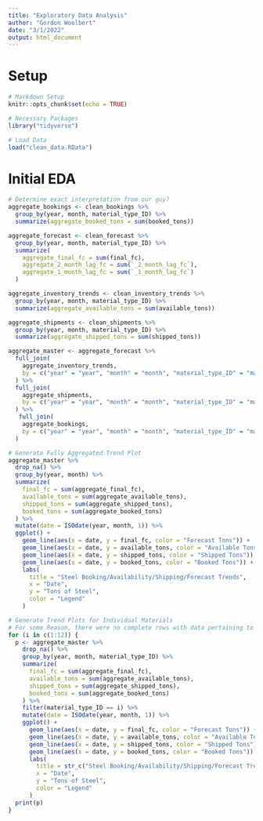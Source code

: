```yaml
---
title: "Exploratory Data Analysis"
author: "Gordon Woolbert"
date: "3/1/2022"
output: html_document
---
```


# Setup
```r
# Markdown Setup
knitr::opts_chunk$set(echo = TRUE)

# Necessary Packages
library("tidyverse")

# Load Data
load("clean_data.RData")
```

# Initial EDA
```r
# Determine exact interpretation from our guy?
aggregate_bookings <- clean_bookings %>%
  group_by(year, month, material_type_ID) %>%
  summarize(aggregate_booked_tons = sum(booked_tons))

aggregate_forecast <- clean_forecast %>%
  group_by(year, month, material_type_ID) %>%
  summarize(
    aggregate_final_fc = sum(final_fc),
    aggregate_2_month_lag_fc = sum(`_2_month_lag_fc`),
    aggregate_1_month_lag_fc = sum(`_1_month_lag_fc`)
  )

aggregate_inventory_trends <- clean_inventory_trends %>%
  group_by(year, month, material_type_ID) %>%
  summarize(aggregate_available_tons = sum(available_tons))

aggregate_shipments <- clean_shipments %>%
  group_by(year, month, material_type_ID) %>%
  summarize(aggregate_shipped_tons = sum(shipped_tons))

aggregate_master <- aggregate_forecast %>%
  full_join(
    aggregate_inventory_trends,
    by = c("year" = "year", "month" = "month", "material_type_ID" = "material_type_ID")
  ) %>%
  full_join(
    aggregate_shipments,
    by = c("year" = "year", "month" = "month", "material_type_ID" = "material_type_ID")
  ) %>%
   full_join(
    aggregate_bookings,
    by = c("year" = "year", "month" = "month", "material_type_ID" = "material_type_ID")
  )
```

```r
# Generate Fully Aggregated Trend Plot
aggregate_master %>%
  drop_na() %>%
  group_by(year, month) %>%
  summarize(
    final_fc = sum(aggregate_final_fc),
    available_tons = sum(aggregate_available_tons),
    shipped_tons = sum(aggregate_shipped_tons),
    booked_tons = sum(aggregate_booked_tons)
  ) %>%
  mutate(date = ISOdate(year, month, 1)) %>%
  ggplot() +
    geom_line(aes(x = date, y = final_fc, color = "Forecast Tons")) +
    geom_line(aes(x = date, y = available_tons, color = "Available Tons")) +
    geom_line(aes(x = date, y = shipped_tons, color = "Shipped Tons")) +
    geom_line(aes(x = date, y = booked_tons, color = "Booked Tons")) +
    labs(
      title = "Steel Booking/Availability/Shipping/Forecast Trends",
      x = "Date",
      y = "Tons of Steel",
      color = "Legend"
    )
```

```r
# Generate Trend Plots for Individual Materials
# For some Reason, there were no complete rows with data pertaining to material type 13
for (i in c(1:12)) {
  p <- aggregate_master %>%
    drop_na() %>%
    group_by(year, month, material_type_ID) %>%
    summarize(
      final_fc = sum(aggregate_final_fc),
      available_tons = sum(aggregate_available_tons),
      shipped_tons = sum(aggregate_shipped_tons),
      booked_tons = sum(aggregate_booked_tons)
    ) %>%
    filter(material_type_ID == i) %>%
    mutate(date = ISOdate(year, month, 1)) %>%
    ggplot() +
      geom_line(aes(x = date, y = final_fc, color = "Forecast Tons")) +
      geom_line(aes(x = date, y = available_tons, color = "Available Tons")) +
      geom_line(aes(x = date, y = shipped_tons, color = "Shipped Tons")) +
      geom_line(aes(x = date, y = booked_tons, color = "Booked Tons")) +
      labs(
        title = str_c("Steel Booking/Availability/Shipping/Forecast Trends of Material Type ", i),
        x = "Date",
        y = "Tons of Steel",
        color = "Legend"
      )
  print(p)
}
```

